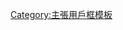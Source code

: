 {{Userbox
  |border-c = gold
  |id       = [[File:Flag_of_China_(1889–1912).svg|60px|大清國龍旗]]
  |id-c     = lightyellow
  |info     = 此用戶乃'''[[大清國]]'''之遺民也。
  |info-c   = lightyellow
  |info-fc  = black
  |info-s   = 10
  |usercategory = 是大清國遗民的維基人
}}<noinclude>[[Category:主張用戶框模板]]</noinclude>
